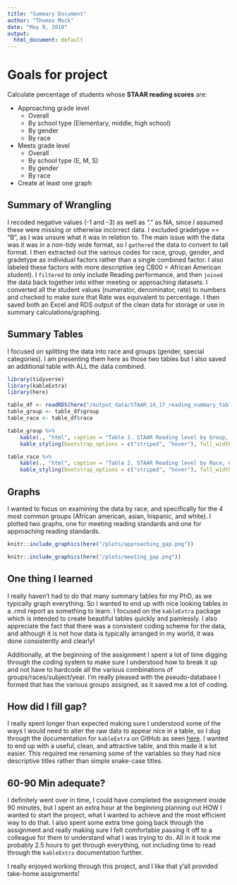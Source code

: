 ```yaml
---
title: "Summary Document"
author: "Thomas Mock"
date: "May 9, 2018"
output:
  html_document: default
---
```


# Goals for project

Calculate percentage of students whose **STAAR reading scores** are:  

* Approaching grade level
    * Overall
    * By school type (Elementary, middle, high school)
    * By gender
    * By race
* Meets grade level
    * Overall
    * By school type (E, M, S)
    * By gender
    * By race
* Create at least one graph    


## Summary of Wrangling

I recoded negative values (-1 and -3) as well as "." as NA, since I assumed these were missing or otherwise incorrect data. I excluded gradetype == "B", as I was unsure what it was in relation to. The main issue with the data was it was in a non-tidy wide format, so I  `gathered` the data to convert to tall format. I then extracted out the various codes for race, group, gender, and gradetype as individual factors rather than a single combined factor. I also labeled these factors with more descriptive (eg CB00 = African American student). I `filtered` to only include Reading performance, and then `joined` the data back together into either meeting or approaching datasets. I converted all the student values (numerator, denominator, rate) to numbers and checked to make sure that Rate was equivalent to percentage. I then saved both an Excel and RDS output of the clean data for storage or use in summary calculations/graphing.

<P style="page-break-before: always">

## Summary Tables

I focused on splitting the data into race and groups (gender, special categories). I am presenting them here as those two tables but I also saved an additional table with ALL the data combined.

```r
library(tidyverse)
library(kableExtra)
library(here)
```

```r
table_df <- readRDS(here("/output_data/STAAR_16_17_reading_summary_tables.RDS"))
table_group <- table_df$group
table_race <- table_df$race
```

```r
table_group %>% 
    kable(., "html", caption = "Table 1. STAAR Reading level by Group, Grade-type, and Year") %>% 
    kable_styling(bootstrap_options = c("striped", "hover"), full_width = F)
```
<P style="page-break-before: always">

```r
table_race %>% 
    kable(., "html", caption = "Table 2. STAAR Reading level by Race, Grade-type, and Year") %>% 
    kable_styling(bootstrap_options = c("striped", "hover"), full_width = F)
```

<P style="page-break-before: always">

## Graphs

I wanted to focus on examining the data by race, and specifically for the 4 most common groups (African american, asian, hispanic, and white). I plotted two graphs, one for meeting reading standards and one for approaching reading standards.

```r
knitr::include_graphics(here("/plots/approaching_gap.png"))
```


<P style="page-break-before: always">


```r
knitr::include_graphics(here("/plots/meeting_gap.png"))
```

<P style="page-break-before: always">

## One thing I learned

I really haven't had to do that many summary tables for my PhD, as we typically graph everything. So I wanted to end up with nice looking tables in a .rmd report as something to learn. I focused on the `kableExtra` package which is intended to create beautiful tables quickly and painlessly. I also appreciate the fact that there was a consistent coding scheme for the data, and although it is not how data is typically arranged in my world, it was done consistently and clearly!

Additionally, at the beginning of the assignment I spent a lot of time digging through the coding system to make sure I understood how to break it up and not have to hardcode all the various combinations of groups/races/subject/year. I'm really pleased with the pseudo-database I formed that has the various groups assigned, as it saved me a lot of coding.

## How did I fill gap?

I really spent longer than expected making sure I understood some of the ways I would need to alter the raw data to appear nice in a table, so I dug through the documentation for `kableExtra` on GitHub as seen [here](https://haozhu233.github.io/kableExtra/awesome_table_in_html.html). I wanted to end up with a useful, clean, and attractive table, and this made it a lot easier. This required me renaming some of the variables so they had nice descriptive titles rather than simple snake-case titles.

## 60-90 Min adequate?

I definitely went over in time, I could have completed the assignment inside 90 minutes, but I spent an extra hour at the beginning planning out HOW I wanted to start the project, what I wanted to achieve and the most efficient way to do that. I also spent some extra time going back through the assignment and really making sure I felt comfortable passing it off to a colleague for them to understand what I was trying to do. All in it took me probably 2.5 hours to get through everything, not including time to read through the `kableExtra` documentation further.


I really enjoyed working through this project, and I like that y'all provided take-home assignments!

